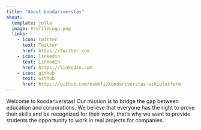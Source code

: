 ```yaml
---
title: "About koodariverstas"
about:
  template: jolla
  image: ProfileLogo.png
  links:
    - icon: twitter
      text: Twitter
      href: https://twitter.com
    - icon: linkedin
      text: LinkedIn
      href: https://linkedin.com
    - icon: github
      text: Github
      href: https://github.com/xamkfi/Koodariverstas-wikiplatform
---
```


Welcome to koodariverstas! Our mission is to bridge the gap between education and corporations. We believe that everyone has the right to prove their skills and be recognized for their work, that's why we want to provide students the opportunity to work in real projects for companies.